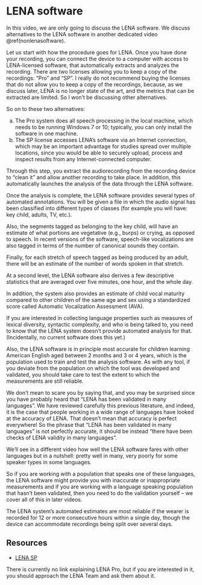 # LENA software {#lena}

In this video, we are only going to discuss the LENA software. We discuss alternatives to the LENA software in another dedicated video \@ref(nonlenasoftware).

Let us start with how the procedure goes for LENA. Once you have done your recording, you can connect the device to a computer with access to LENA-licensed software, that automatically extracts and analyzes the recording. There are two licenses allowing you to keep a copy of the recordings: “Pro” and “SP”. I really do not recommend buying the licenses that do not allow you to keep a copy of the recordings, because, as we discuss later, LENA is no longer state of the art, and the metrics that can be extracted are limited. So I won't be discussing other alternatives.

So on to these two alternatives:

a) The Pro system does all speech processing in the local machine, which needs to be running Windows 7 or 10; typically, you can only install the software in one machine.
b) The SP license accesses LENA’s software via an Internet connection, which may be an important advantage for studies spread over multiple locations, since you would be able to securely upload, process and inspect results from any Internet-connected computer. 

Through this step, you extract the audiorecording from the recording device to "clean it" and allow another recording to take place. In addition, this automatically launches the analysis of the data through the LENA software.

Once the analysis is complete, the LENA software provides several types of automated annotations. You will be given a file in which the audio signal has been classified into different types of classes (for example you will have: key child, adults, TV, etc.). 

Also, the segments tagged as belonging to the key child, will have an estimate of what portions are vegetative (e.g., burps) or crying, as opposed to speech. In recent versions of the software, speech-like vocalizations are also tagged in terms of the number of canonical sounds they contain.

Finally, for each stretch of speech tagged as being produced by an adult, there will be an estimate of the number of words spoken in that stretch. 


At a second level, the LENA software also derives a few descriptive statistics that are averaged over five minutes, one hour, and the whole day. 

In addition, the system also provides an estimate of child vocal maturity compared to other children of the same age and sex using a standardized score called Automatic Vocalization Assessment (AVA).


If you are interested in collecting language properties such as measures of lexical diversity, syntactic complexity, and who is being talked to, you need to know that the LENA system doesn’t provide automated analysis for that. (Incidentally, no current software does this yet.)

Also, the LENA software is in principle most accurate for children learning American English aged between 2 months and 3 or 4 years, which is the population used to train and test the analysis software. As with any tool, if you deviate from the population on which the tool was developed and validated, you should take care to test the extent to which the measurements are still reliable.

We don't mean to scare you by saying that, and you may be surprised since you have probably heard that "LENA has been validated in many languages". We have reviewed carefully this previous literature, and indeed, it is the case that people working in a wide range of languages have looked at the accuracy of LENA. That doesn't mean that accuracy is perfect everywhere! So the phrase that "LENA has been validated in many languages" is not perfectly accurate, it should be instead "there have been checks of LENA validity in many languages".

We'll see in a different video how well the LENA software fares with other languages but in a nutshell: pretty well in many, very poorly for some speaker types in some languages.

So if you are working with a population that speaks one of these languages, the LENA software might provide you with inaccurate or inappropriate measurements and if you are working with a language speaking population that hasn't been validated, then you need to do the validation yourself -- we cover all of this in later videos. 

The LENA system’s automated estimates are most reliable if the wearer is recorded for 12 or more consecutive hours within a single day, though the device can accommodate recordings being split over several days.

## Resources

- [LENA SP](https://www.lena.org/lena-sp/)

There is currently no link explaining LENA Pro, but if you are interested in it, you should approach the LENA Team and ask them about it.
